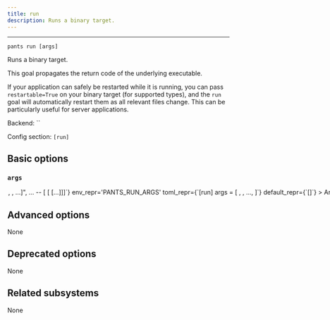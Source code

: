 ```yaml
---
title: run
description: Runs a binary target.
---
```



---

```
pants run [args]
```

Runs a binary target.

This goal propagates the return code of the underlying executable.

If your application can safely be restarted while it is running, you can pass `restartable=True` on your binary target (for supported types), and the `run` goal will automatically restart them as all relevant files change. This can be particularly useful for server applications.

Backend: <span className="color--primary">``</span>

Config section: <span className="color--primary">`[run]`</span>

<span className={styles.options}>

## Basic options

### `args`

<Option
  cli_repr={`--run-args="[<shell_str>, <shell_str>, ...]", ... -- [<shell_str> [<shell_str> [...]]]`}
  env_repr='PANTS_RUN_ARGS'
  toml_repr={`[run]
args = [
    <shell_str>,
    <shell_str>,
    ...,
]`}
  default_repr={`[]`}
>

Arguments to pass directly to the executed target, e.g. `--run-args="val1 val2 --debug"`

</Option>

## Advanced options

None

## Deprecated options

None

## Related subsystems

None

</span>
